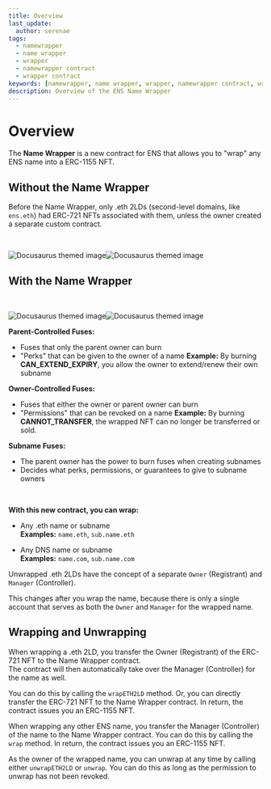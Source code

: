 ```yaml
---
title: Overview
last_update:
  author: serenae
tags:
  - namewrapper
  - name wrapper
  - wrapper
  - namewrapper contract
  - wrapper contract
keywords: [namewrapper, name wrapper, wrapper, namewrapper contract, wrapper contract]
description: Overview of the ENS Name Wrapper
---
```


# Overview

The **Name Wrapper** is a new contract for ENS that allows you to "wrap" any ENS name into a ERC-1155 NFT.


## Without the Name Wrapper
Before the Name Wrapper, only .eth 2LDs (second-level domains, like `ens.eth`) had ERC-721 NFTs associated with them, unless the owner created a separate custom contract.

<br/>
<p align={'center'}>
<div class="container" style={{'width':'800px','padding':'0px'}}>

![Docusaurus themed image](/img/namewrapper-overview-subnames-light.jpg#gh-light-mode-only)![Docusaurus themed image](/img/namewrapper-overview-subnames-dark.jpg#gh-dark-mode-only)

</div>
</p>

## With the Name Wrapper

<br/>
<div className="container" style={{'padding':'0px'}}>
<div className="row">
<div className="col">

![Docusaurus themed image](/img/namewrapper-overview-wrapped-light.jpg#gh-light-mode-only)![Docusaurus themed image](/img/namewrapper-overview-wrapped-dark.jpg#gh-dark-mode-only)

</div>
<div className="col">

**Parent-Controlled Fuses:**
 - <Link to="/dev-basics/namewrapper/fuses#parent-controlled-fuses">Fuses</Link> that only the parent owner can burn
 - "Perks" that can be given to the owner of a name
    **Example:** By burning **CAN_EXTEND_EXPIRY**, you allow the owner to extend/renew their own subname

**Owner-Controlled Fuses:**
 - <Link to="/dev-basics/namewrapper/fuses#owner-controlled-fuses">Fuses</Link> that either the owner or parent owner can burn
 - "Permissions" that can be revoked on a name
    **Example:** By burning **CANNOT_TRANSFER**, the wrapped NFT can no longer be transferred or sold.

**Subname Fuses:**
 - The parent owner has the power to burn fuses when creating subnames
 - Decides what perks, permissions, or guarantees to give to subname owners

</div>
</div>
</div>
<br/>

**With this new contract, you can wrap:**
 - Any .eth name or subname  
    **Examples:** `name.eth`, `sub.name.eth`
 
 - Any DNS name or subname  
    **Examples:** `name.com`, `sub.name.com`

Unwrapped .eth 2LDs have the concept of a separate `Owner` (Registrant) and `Manager` (Controller).  

This changes after you wrap the name, because there is only a single account that serves as both the `Owner` and `Manager` for the wrapped name.

## Wrapping and Unwrapping

When wrapping a .eth 2LD, you transfer the Owner (Registrant) of the ERC-721 NFT to the Name Wrapper contract.  
The contract will then automatically take over the Manager (Controller) for the name as well.  

You can do this by calling the <Link to="https://github.com/ensdomains/ens-contracts/tree/master/contracts/wrapper#wrapeth2ld">`wrapETH2LD`</Link> method. Or, you can directly transfer the ERC-721 NFT to the Name Wrapper contract. In return, the contract issues you an ERC-1155 NFT.

When wrapping any other ENS name, you transfer the Manager (Controller) of the name to the Name Wrapper contract. You can do this by calling the <Link to="https://github.com/ensdomains/ens-contracts/tree/master/contracts/wrapper#wrap">`wrap`</Link> method. In return, the contract issues you an ERC-1155 NFT.

As the owner of the wrapped name, you can unwrap at any time by calling either <Link to="https://github.com/ensdomains/ens-contracts/tree/master/contracts/wrapper#unwrapeth2ld">`unwrapETH2LD`</Link> or <Link to="https://github.com/ensdomains/ens-contracts/tree/master/contracts/wrapper#unwrap">`unwrap`</Link>. You can do this as long as the permission to unwrap has not been revoked.
